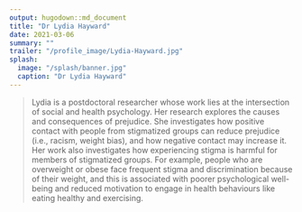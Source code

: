 ```yaml
---
output: hugodown::md_document
title: "Dr Lydia Hayward"
date: 2021-03-06
summary: ""
trailer: "/profile_image/Lydia-Hayward.jpg"
splash:
  image: "/splash/banner.jpg"
  caption: "Dr Lydia Hayward"
---
```


> Lydia is a postdoctoral researcher whose work lies at the intersection of social and health psychology. Her research explores the causes and consequences of prejudice. She investigates how positive contact with people from stigmatized groups can reduce prejudice (i.e., racism, weight bias), and how negative contact may increase it. Her work also investigates how experiencing stigma is harmful for members of stigmatized groups. For example, people who are overweight or obese face frequent stigma and discrimination because of their weight, and this is associated with poorer psychological well-being and reduced motivation to engage in health behaviours like eating healthy and exercising.

